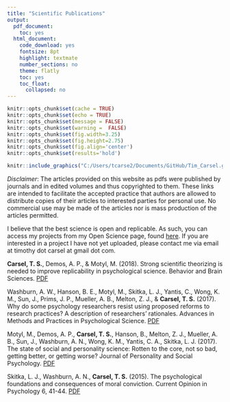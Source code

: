 ```yaml
---
title: "Scientific Publications"
output:
  pdf_document:
    toc: yes
  html_document:
    code_download: yes
    fontsize: 8pt
    highlight: textmate
    number_sections: no
    theme: flatly
    toc: yes
    toc_float:
      collapsed: no
---
```


```r
knitr::opts_chunk$set(cache = TRUE)
knitr::opts_chunk$set(echo = TRUE)
knitr::opts_chunk$set(message = FALSE)
knitr::opts_chunk$set(warning =  FALSE)
knitr::opts_chunk$set(fig.width=3.25)
knitr::opts_chunk$set(fig.height=2.75)
knitr::opts_chunk$set(fig.align='center') 
knitr::opts_chunk$set(results='hold') 
```

```r
knitr::include_graphics("C:/Users/tcarse2/Documents/GitHub/Tim_Carsel.github.io/books.jpg")
```

*Disclaimer*: The articles provided on this website as pdfs were published by journals and in edited volumes and thus copyrighted to them. These links are intended to facilitate the accepted practice that authors are allowed to distribute copies of their articles to interested parties for personal use. No commercial use may be made of the articles nor is mass production of the articles permitted.

I believe that the best science is open and replicable. As such, you can access my projects from my Open Science page, found [here](https://osf.io/6wxed). If you are interested in a project I have not yet uploaded, please contact me via email at timothy dot carsel at gmail dot com.

**Carsel, T. S.**, Demos, A. P., & Motyl, M. (2018). Strong scientific theorizing is needed to improve replicability in psychological science. Behavior and Brain Sciences. [PDF](zwaan-etal_2018_full-article-with-commentaries.pdf)

Washburn, A. W., Hanson, B. E., Motyl, M., Skitka, L. J., Yantis, C., Wong, K. M., Sun, J., Prims, J. P., Mueller, A. B., Melton, Z. J., & **Carsel, T. S.** (2017). Why do some psychology researchers resist using proposed reforms to research practices? A description of researchers’ rationales. Advances in Methods and Practices in Psychological Science. [PDF](Washburn etal_2018_Barriers to best practices.pdf)

Motyl, M., Demos, A. P., **Carsel, T. S.**, Hanson, B., Melton, Z. J., Mueller, A. B., Sun, J., Washburn, A. N., Wong, K. M., Yantis, C. A., Skitka, L. J. (2017). The state of social and personality science: Rotten to the core, not so bad, getting better, or getting worse? Journal of Personality and Social Psychology. [PDF](Motyl etal_2017_State of psychological science.pdf)

Skitka, L. J., Washburn, A. N., **Carsel, T. S.** (2015). The psychological foundations and consequences of moral conviction. Current Opinion in Psychology 6, 41-44. [PDF](Skitka etal_2015_Psychological foundations and consequences of moral conviction.pdf)

\pagebreak

